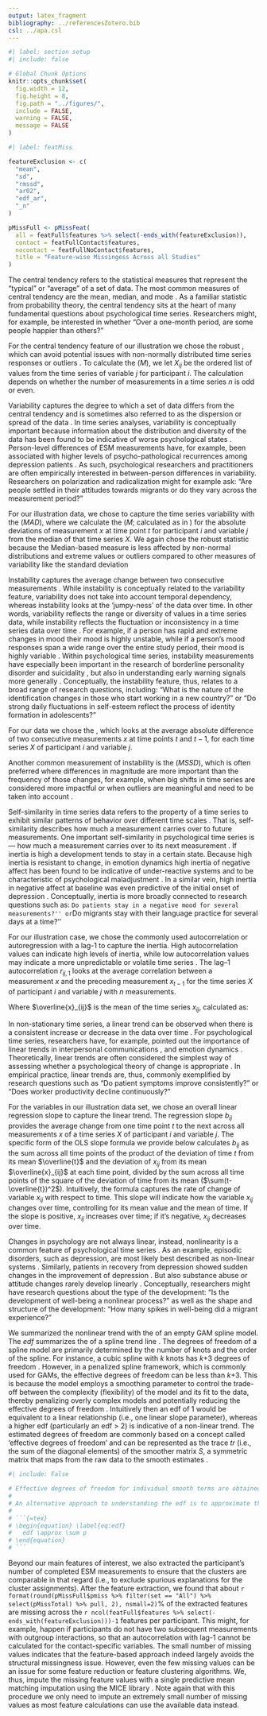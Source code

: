 ```yaml
---
output: latex_fragment
bibliography: ../referencesZotero.bib
csl: ../apa.csl
---
```


```r
#| label: section setup
#| include: false

# Global Chunk Options
knitr::opts_chunk$set(
  fig.width = 12,
  fig.height = 8,
  fig.path = "../figures/",
  include = FALSE,
  warning = FALSE,
  message = FALSE
)
```

```r
#| label: featMiss

featureExclusion <- c(
  "mean",
  "sd",
  "rmssd",
  "ar02",
  "edf_ar",
  "_n"
)

pMissFull <- pMissFeat(
  all = featFull$features %>% select(-ends_with(featureExclusion)),
  contact = featFullContact$features,
  nocontact = featFullNoContact$features,
  title = "Feature-wise Missingess Across all Studies"
)
```

\paragraph{Central tendency.}
The central tendency refers to the statistical measures that represent the "typical" or "average" of a set of data. The most common measures of central tendency are the mean, median, and mode \citep{weisberg1992}. As a familiar statistic from probability theory, the central tendency sits at the heart of many fundamental questions about psychological time series. Researchers might, for example, be interested in whether "Over a one-month period, are some people happier than others?"

For the central tendency feature of our illustration we chose the robust \textit{median}, which can avoid potential issues with non-normally distributed time series responses or outliers \citep{weisberg1992}. To calculate the \textit{median} ($M$), we let $X_{ij}$ be the ordered list of values from the time series of variable $j$ for participant $i$. The calculation depends on whether the number of measurements in a time series $n$ is odd or even.

```{=tex}
\begin{equation} \label{eq:median}
  M(X_{ij}) = 
    \begin{cases}
      X \left[ \frac{n+1}{2} \right] & \text{if $n$ is odd} \\
      \frac{X \left[ \frac{n}{2} \right] + X \left[ \frac{n}{2} +1 \right]}{2} & \text{if $n$ is even}
    \end{cases}
\end{equation}
```


\paragraph{Variability.}
Variability captures the degree to which a set of data differs from the central tendency and is sometimes also referred to as the dispersion or spread of the data \citep{weisberg1992}. In time series analyses, variability is conceptually important because information about the distribution and diversity of the data has been found to be indicative of worse psychological states \citep{myin-germeys2018, helmich2021}. Person-level differences of ESM measurements have, for example, been associated with higher levels of psycho-pathological recurrences among depression patients \citep{timm2017}. As such, psychological researchers and practitioners are often empirically interested in between-person differences in variability. Researchers on polarization and radicalization might for example ask: "Are people settled in their attitudes towards migrants or do they vary across the measurement period?"

For our illustration data, we chose to capture the time series variability with the \textit{Median Absolute Deviation} ($MAD$), where we calculate the \textit{median} ($M$; calculated as in \equatref{eq:median}) for the absolute deviations of measurement $x$ at time point $t$ for participant $i$ and variable $j$ from the median of that time series $X$. We again chose the robust statistic because the Median-based measure is less affected by non-normal distributions and extreme values or outliers compared to other measures of variability like the standard deviation \citep{weisberg1992}

```{=tex}
\begin{equation} \label{eq:mad}
  MAD(X_{ij}) = M(\left| x_{ijt} - M(X_{ij}) \right|)
\end{equation}
```


\paragraph{Instability.}
Instability captures the average change between two consecutive measurements \citep{ebner-priemer2009}. While instability is conceptually related to the variability feature, variability does not take into account temporal dependency, whereas instability looks at the 'jumpy-ness' of the data over time. In other words, variability reflects the range or diversity of values in a time series data, while instability reflects the fluctuation or inconsistency in a time series data over time  \citep{trull2008}. For example, if a person has rapid and extreme changes in mood their mood is highly unstable, while if a person's mood responses span a wide range over the entire study period, their mood is highly variable \citep{jahng2008}. Within psychological time series, instability measurements have especially been important in the research of borderline personality disorder \citep{trull2008} and suicidality \citep{kivela2022}, but also in understanding early warning signals more generally \citep{wichers2019}. Conceptually, the instability feature, thus, relates to a broad range of research questions, including: "What is the nature of the identification changes in those who start working in a new country?" or "Do strong daily fluctuations in self-esteem reflect the process of identity formation in adolescents?"

For our data we chose the \textit{mean absolute change} \citep[$MAC$; e.g.,][]{ebner-priemer2009, barandas2020}, which looks at the average absolute difference of two consecutive measurements $x$ at time points $t$ and $t-1$, for each time series $X$ of participant $i$ and variable $j$.

```{=tex}
\begin{equation} \label{eq:mac}
  MAC(X_{ij}) = \frac{1}{n-1} \sum_{t=2, \ldots, t}\left|x_{t}-x_{t-1}\right|
\end{equation}
```

Another common measurement of instability is the \textit{Mean of the Squared Successive Differences} ($MSSD$), which is often preferred where differences in magnitude are more important than the frequency of those changes, for example, when big shifts in time series are considered more impactful or when outliers are meaningful and need to be taken into account \citep{chatfield2003}.


\paragraph{Self-similarity.}
Self-similarity in time series data refers to the property of a time series to exhibit similar patterns of behavior over different time scales \citep{dmello2021}. That is, self-similarity describes how much a measurement carries over to future measurements. One important self-similarity in psychological time series is \texit{inertia} --- how much a measurement carries over to its next measurement \citep{kuppens2010, suls1998}. If inertia is high a development tends to stay in a certain state. Because high inertia is resistant to change, in emotion dynamics high inertia of negative affect has been found to be indicative of under-reactive systems and to be characteristic of psychological maladjustment \citep{kuppens2010}. In a similar vein, high inertia in negative affect at baseline was even predictive of the initial onset of depression \citep{kuppens2012}. Conceptually, inertia is more broadly connected to research questions such as: ``Do patients stay in a negative mood for several measurements?'' or ``Do migrants stay with their language practice for several days at a time?''

For our illustration case, we chose the commonly used autocorrelation or autoregression with a lag-1 to capture the inertia. High autocorrelation values can indicate high levels of inertia, while low autocorrelation values may indicate a more unpredictable or volatile time series \citep{dejonckheere2019}. The lag--1 autocorrelation $r_{ij,1}$ looks at the average correlation between a measurement $x$ and the preceding measurement $x_{t-1}$ for the time series $X$ of participant $i$ and variable $j$ with $n$ measurements. 

```{=tex}
\begin{equation} \label{eq:ar}
  r_{ij,1} = \frac{\sum_{t=2}^{n}(x_{ijt}-\overline{x}_{ij})(x_{ij,t-1}-\overline{x}_{ij})}{\sum_{t=1}^{n}(x_{ijt}-\overline{x}_{ij})^2}
\end{equation}
```

Where $\overline{x}_{ij}$ is the mean of the time series $x_{ij}$, calculated as: 

```{=tex}
\begin{equation} \label{eq:mean_for_ar1}
  \overline{x}_{ij} = \frac{1}{n} \sum_{t=1}^{n} x_{ijt}
\end{equation}
```

\paragraph{Linear trend.}
In non-stationary time series, a linear trend can be observed when there is a consistent increase or decrease in the data over time \citep{nyblom1986}. For psychological time series, researchers have, for example, pointed out the importance of linear trends in interpersonal communications \citep{vasileiadou2014}, and emotion dynamics \citep{oravecz2016}. Theoretically, linear trends are often considered the simplest way of assessing whether a psychological theory of change is appropriate \citep{gottman1969}. In empirical practice, linear trends are, thus, commonly exemplified by research questions such as "Do patient symptoms improve consistently?" or "Does worker productivity decline continuously?"

For the variables in our illustration data set, we chose an overall linear regression slope to capture the linear trend. The regression slope $b_{ij}$ provides the average change from one time point $t$ to the next across all measurements $x$ of a time series $X$ of participant $i$ and variable $j$. The specific form of the OLS slope formula we provide below calculates $b_{ij}$ as the sum across all time points of the product of the deviation of time $t$ from its mean $\overline{t}$ and the deviation of $x_{ij}$ from its mean $\overline{x}_{ij}$ at each time point, divided by the sum across all time points of the square of the deviation of time from its mean ($\sum(t-\overline{t})^2$). Intuitively, the formula captures the rate of change of variable $x_{ij}$ with respect to time. This slope will indicate how the variable $x_{ij}$ changes over time, controlling for its mean value and the mean of time. If the slope is positive, $x_{ij}$ increases over time; if it's negative, $x_{ij}$ decreases over time.

```{=tex}
\begin{equation} \label{eq:lin}
  b_{ij} = \frac{\sum(t-\overline{t})(x_{ijt}-\overline{x}_{ij})}{\sum(t-\overline{t})^2}
\end{equation}
```


\paragraph{Nonlinearity.}
Changes in psychology are not always linear, instead, nonlinearity is a common feature of psychological time series \citep{hayes2007}. As an example, episodic disorders, such as depression, are most likely best described as non-linear systems \citep{hosenfeld2015}. Similarly, patients in recovery from depression showed sudden changes in the improvement of depression \citep{helmich2020a}. But also substance abuse \citep{boker1998} or attitude changes rarely develop linearly \citep{vandermaas2003}. Conceptually, researchers might have research questions about the type of the development: "Is the development of well-being a nonlinear process?" as well as the shape and structure of the development: "How many spikes in well-being did a migrant experience?" 

We summarized the nonlinear trend with the \textit{estimated degrees of freedom} of an empty GAM spline model. The $edf$ summarizes the \textit{wiggliness} of a spline trend line \citep{wood2017}. The degrees of freedom of a spline model are primarily determined by the number of knots and the order of the spline. For instance, a cubic spline with $k$ knots has $k$+3 degrees of freedom \citep{faraway2016}. However, in a penalized spline framework, which is commonly used for GAMs, the effective degrees of freedom can be less than $k$+3. This is because the model employs a smoothing parameter to control the trade-off between the complexity (flexibility) of the model and its fit to the data, thereby penalizing overly complex models and potentially reducing the effective degrees of freedom \citep{marx1998}. Intuitively then an edf of 1 would be equivalent to a linear relationship (i.e., one linear slope parameter), whereas a higher edf (particularly an edf > 2) is indicative of a non-linear trend. The estimated degrees of freedom are commonly based on a concept called 'effective degrees of freedom' and can be represented as the trace $tr$ (i.e., the sum of the diagonal elements) of the smoother matrix $S$, a symmetric matrix that maps from the raw data to the smooth estimates \citep{wood2017}.

```{=tex}
\begin{equation} \label{eq:df}
  edf = tr(S)
\end{equation}
```

```r
#| include: False

# Effective degrees of freedom for individual smooth terms are obtained by summing the Fii values corresponding to the coefficients βi of the smooth term (e.g., if the coefficients of a particular smooth are β5, . . . , β11 then the smooth’s EDF is $\sum_{i=5}^{11} = F_{ii}).
# 
# An alternative approach to understanding the edf is to approximate the number of parametric and non-parametric (or smooth) terms $p$ in the penalized GAM. Both formulas are measuring the same concept (the model's complexity or flexibility) and both account for the penalization introduced to control overfitting in GAMs \citep{hastie1986}.
# 
# ```{=tex}
# \begin{equation} \label{eq:edf}
#   edf \approx \sum p
# \end{equation}
# ```
```

Beyond our main features of interest, we also extracted the participant's number of completed ESM measurements to ensure that the clusters are comparable in that regard (i.e., to exclude spurious explanations for the cluster assignments). After the feature extraction, we found that about `r format(round(pMissFull$pmiss %>% filter(set == "All") %>% select(pMissTotal) %>% pull, 2), nsmall=2)`% of the extracted features are missing across the `r ncol(featFull$features %>% select(-ends_with(featureExclusion)))-1` features per participant. This might, for example, happen if participants do not have two subsequent measurements with outgroup interactions, so that an autocorrelation with lag-1 cannot be calculated for the contact-specific variables. The small number of missing values indicates that the feature-based approach indeed largely avoids the structural missingness issue. However, even the few missing values can be an issue for some feature reduction or feature clustering algorithms. We, thus, impute the missing feature values with a single predictive mean matching imputation using the MICE library \citep[][]{buuren2011}. Note again that with this procedure we only need to impute an extremely small number of missing values as most feature calculations can use the available data instead.
